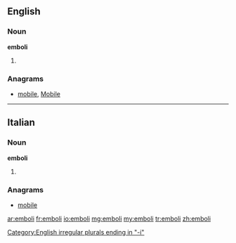 ==English==

===Noun===
'''emboli'''

# {{plural of|[[embolus]]}}

===Anagrams===
* {{alphagram|beilmo}} [[mobile#English|mobile]], [[Mobile#English|Mobile]]
[[Category:English irregular plurals ending in "-i"]]
----
==Italian==

===Noun===
'''emboli''' {{m}}

# {{plural of|[[embolo]]|lang=Italian}}

===Anagrams===
* {{alphagram|beilmo}} [[mobile#Italian|mobile]]

[[ar:emboli]]
[[fr:emboli]]
[[io:emboli]]
[[mg:emboli]]
[[my:emboli]]
[[tr:emboli]]
[[zh:emboli]]